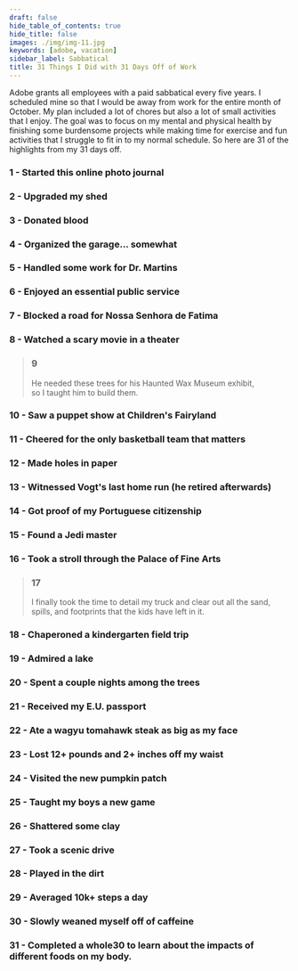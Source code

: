 ```yaml
---
draft: false
hide_table_of_contents: true
hide_title: false
images: ./img/img-11.jpg
keywords: [adobe, vacation]
sidebar_label: Sabbatical
title: 31 Things I Did with 31 Days Off of Work
---
```



Adobe grants all employees with a paid sabbatical every five years. I scheduled mine so that I would be away from work for the entire month of October.
My plan included a lot of chores but also a lot of small activities that I enjoy. The goal was to focus on my mental and physical health by finishing some burdensome projects
while making time for exercise and fun activities that I struggle to fit in to my normal schedule. So here are 31 of the highlights from my 31 days off.

### 1 - Started this online photo journal
<GalleryImage alt="Shed workbench" src={IMGS[1]} variant={IMG_ENUMS.VARIANTS.FULL}>
  <GalleryCaption
    position={`${CAP_ENUMS.POSITIONS.BOTTOM} ${CAP_ENUMS.POSITIONS.CENTER}`}
    variant={CAP_ENUMS.VARIANTS.SNAP}>
      <h3>2 - Upgraded my shed</h3>
  </GalleryCaption>
</GalleryImage>
<GalleryImage alt="Donating blood" src={IMGS[3]} variant={IMG_ENUMS.VARIANTS.FILL}>
  <GalleryCaption
    position={`${CAP_ENUMS.POSITIONS.BOTTOM} ${CAP_ENUMS.POSITIONS.CENTER}`}
    variant={CAP_ENUMS.VARIANTS.SNAP}>
      <h3>3 - Donated blood</h3>
  </GalleryCaption>
</GalleryImage>
<GalleryImage alt="Organized garage" src={IMGS[2]} variant={IMG_ENUMS.VARIANTS.FILL}>
  <GalleryCaption
    position={`${CAP_ENUMS.POSITIONS.BOTTOM} ${CAP_ENUMS.POSITIONS.CENTER}`}
    variant={CAP_ENUMS.VARIANTS.SNAP}>
      <h3>4 - Organized the garage... somewhat</h3>
  </GalleryCaption>
</GalleryImage>
<GalleryImage alt="Boss mug" src={IMGS[4]} variant={IMG_ENUMS.VARIANTS.FULL}>
  <GalleryCaption
    position={`${CAP_ENUMS.POSITIONS.BOTTOM} ${CAP_ENUMS.POSITIONS.CENTER}`}
    variant={CAP_ENUMS.VARIANTS.SNAP}>
      <h3>5 - Handled some work for Dr. Martins</h3>
  </GalleryCaption>
</GalleryImage>
<GalleryImage alt="Reading at the library" src={IMGS[6]} variant={IMG_ENUMS.VARIANTS.WINDOW}>
  <GalleryCaption
    position={`${CAP_ENUMS.POSITIONS.BOTTOM} ${CAP_ENUMS.POSITIONS.CENTER}`}
    variant={CAP_ENUMS.VARIANTS.SNAP}>
      <h3>6 - Enjoyed an essential public service</h3>
  </GalleryCaption>
</GalleryImage>
<GalleryImage alt="Playing trumpet in a procession" src={IMGS[7]} variant={IMG_ENUMS.VARIANTS.SCROLL}>
  <GalleryCaption
    position={`${CAP_ENUMS.POSITIONS.BOTTOM} ${CAP_ENUMS.POSITIONS.CENTER}`}
    variant={CAP_ENUMS.VARIANTS.SNAP}>
      <h3>7 - Blocked a road for Nossa Senhora de Fatima</h3>
  </GalleryCaption>
</GalleryImage>
<GalleryImage alt="Halloween Ends ticket stub" src={IMGS[12]} variant={IMG_ENUMS.VARIANTS.FILL}>
  <GalleryCaption
    position={`${CAP_ENUMS.POSITIONS.BOTTOM} ${CAP_ENUMS.POSITIONS.CENTER}`}
    variant={CAP_ENUMS.VARIANTS.SNAP}>
      <h3>8 - Watched a scary movie in a theater</h3>
  </GalleryCaption>
</GalleryImage>
<SideImage alt="Plywood trees" src={IMGS[8]}>
  <div className="center">
    <GalleryImage alt="Cutting plywood" src={IMGS[9]} />
    <div className="center animated-border-quote">
      <blockquote>
        <h3>9</h3>
        <p>He needed these trees for his Haunted Wax Museum exhibit,<br />so I taught him to build them.</p>
      </blockquote>
    </div>
  </div>
</SideImage>
<GalleryImage alt="Puppet show at Children's Fairyland" src={IMGS[10]} variant={IMG_ENUMS.VARIANTS.FILL}>
  <GalleryCaption
    position={`${CAP_ENUMS.POSITIONS.BOTTOM} ${CAP_ENUMS.POSITIONS.CENTER}`}
    variant={CAP_ENUMS.VARIANTS.SNAP}>
      <h3>10 - Saw a puppet show at Children's Fairyland</h3>
  </GalleryCaption>
</GalleryImage>
<GalleryImage alt="Signs cheering for basketball" src={IMGS[13]} variant={IMG_ENUMS.VARIANTS.FILL}>
  <GalleryCaption
    position={`${CAP_ENUMS.POSITIONS.BOTTOM} ${CAP_ENUMS.POSITIONS.CENTER}`}
    variant={CAP_ENUMS.VARIANTS.SNAP}>
      <h3>11 - Cheered for the only basketball team that matters</h3>
  </GalleryCaption>
</GalleryImage>
<GalleryImage alt="Target with holes" src={IMGS[14]} variant={IMG_ENUMS.VARIANTS.WINDOW}>
  <GalleryCaption
    position={`${CAP_ENUMS.POSITIONS.BOTTOM} ${CAP_ENUMS.POSITIONS.CENTER}`}
    variant={CAP_ENUMS.VARIANTS.SNAP}>
      <h3>12 - Made holes in paper</h3>
  </GalleryCaption>
</GalleryImage>
<GalleryImage alt="Stephen Vogt's last home run" src={VIDS[4]} variant={IMG_ENUMS.VARIANTS.FULL}>
  <GalleryCaption
    position={`${CAP_ENUMS.POSITIONS.BOTTOM} ${CAP_ENUMS.POSITIONS.CENTER}`}
    variant={CAP_ENUMS.VARIANTS.SNAP}>
      <h3>13 - Witnessed Vogt's last home run (he retired afterwards)</h3>
  </GalleryCaption>
</GalleryImage>
<GalleryImage alt="Portuguese Cartao de Cidedao" src={IMGS[16]} variant={IMG_ENUMS.VARIANTS.FILL}>
  <GalleryCaption
    position={`${CAP_ENUMS.POSITIONS.BOTTOM} ${CAP_ENUMS.POSITIONS.CENTER}`}
    variant={CAP_ENUMS.VARIANTS.SNAP}>
      <h3>14 - Got proof of my Portuguese citizenship</h3>
  </GalleryCaption>
</GalleryImage>
<GalleryImage alt="Yoda fountain" src={IMGS[17]} variant={IMG_ENUMS.VARIANTS.FULL}>
  <GalleryCaption
    position={`${CAP_ENUMS.POSITIONS.BOTTOM} ${CAP_ENUMS.POSITIONS.CENTER}`}
    variant={CAP_ENUMS.VARIANTS.SNAP}>
      <h3>15 - Found a Jedi master</h3>
  </GalleryCaption>
</GalleryImage>
<ScrollGallery>
  <ScrollImage alt="Palace of Arts dome" src={IMGS[19]} />
  <ScrollCaption><h3>16 - Took a stroll through the Palace of Fine Arts</h3></ScrollCaption>
  <ScrollImage alt="Palace of Arts pillars" src={IMGS[18]} />
  <ScrollImage alt="Palace of Arts entrance" src={IMGS[20]} />
  <ScrollImage alt="Palace of Arts with the Sun lowering" src={IMGS[21]} />
  <ScrollImage alt="Palace of Arts water feature" src={IMGS[22]} />
</ScrollGallery>
<SideImage alt="Silverado rear interior" variant="right" src={IMGS[38]}>
  <div className="center">
    <GalleryImage alt="Clean white Silverado truck" src={IMGS[37]} />
    <div className="center square-brackets-quote">
      <blockquote>
        <h3>17</h3>
        <p>I finally took the time to detail my truck and clear out all the sand, spills, and footprints that the kids have left in it.</p>
      </blockquote>
    </div>
  </div>
</SideImage>
<GalleryImage alt="Pumpkins & cornstalks" src={IMGS[24]} variant={IMG_ENUMS.VARIANTS.FILL}>
  <GalleryCaption
    position={`${CAP_ENUMS.POSITIONS.BOTTOM} ${CAP_ENUMS.POSITIONS.CENTER}`}
    variant={CAP_ENUMS.VARIANTS.SNAP}>
      <h3>18 - Chaperoned a kindergarten field trip</h3>
  </GalleryCaption>
</GalleryImage>
<GalleryImage alt="Lake Chabot between trees" src={IMGS[25]} variant={IMG_ENUMS.VARIANTS.FULL}>
  <GalleryCaption
    position={`${CAP_ENUMS.POSITIONS.BOTTOM} ${CAP_ENUMS.POSITIONS.CENTER}`}
    variant={CAP_ENUMS.VARIANTS.SNAP}>
      <h3>19 - Admired a lake</h3>
  </GalleryCaption>
</GalleryImage>
<GalleryImage alt="R-Vision Trail Sport travel trailer set between treesx" src={IMGS[26]} variant={IMG_ENUMS.VARIANTS.WINDOW}>
  <GalleryCaption
    position={`${CAP_ENUMS.POSITIONS.BOTTOM} ${CAP_ENUMS.POSITIONS.CENTER}`}
    variant={CAP_ENUMS.VARIANTS.SNAP}>
      <h3>20 - Spent a couple nights among the trees</h3>
  </GalleryCaption>
</GalleryImage>
<GalleryImage alt="Portuguese passport" src={IMGS[28]} variant={IMG_ENUMS.VARIANTS.FILL}>
  <GalleryCaption
    position={`${CAP_ENUMS.POSITIONS.BOTTOM} ${CAP_ENUMS.POSITIONS.CENTER}`}
    variant={CAP_ENUMS.VARIANTS.SNAP}>
      <h3>21 - Received my E.U. passport</h3>
  </GalleryCaption>
</GalleryImage>
<GalleryImage alt="Large wagyu tomahawk steak" src={IMGS[29]} variant={IMG_ENUMS.VARIANTS.FILL}>
  <GalleryCaption
    position={`${CAP_ENUMS.POSITIONS.BOTTOM} ${CAP_ENUMS.POSITIONS.CENTER}`}
    variant={CAP_ENUMS.VARIANTS.SNAP}>
      <h3>22 - Ate a wagyu tomahawk steak as big as my face</h3>
  </GalleryCaption>
</GalleryImage>
<GalleryImage alt="October body composition chart" src={IMGS[31]} variant={IMG_ENUMS.VARIANTS.FULL}>
  <GalleryCaption
    position={`${CAP_ENUMS.POSITIONS.BOTTOM} ${CAP_ENUMS.POSITIONS.CENTER}`}
    variant={CAP_ENUMS.VARIANTS.SNAP}>
      <h3>23 - Lost 12+ pounds and 2+ inches off my waist</h3>
  </GalleryCaption>
</GalleryImage>
<GalleryImage alt="Boys on inflatible slide" src={VIDS[1]} variant={IMG_ENUMS.VARIANTS.FULL}>
  <GalleryCaption
    position={`${CAP_ENUMS.POSITIONS.BOTTOM} ${CAP_ENUMS.POSITIONS.CENTER}`}
    variant={CAP_ENUMS.VARIANTS.SNAP}>
      <h3>24 - Visited the new pumpkin patch</h3>
  </GalleryCaption>
</GalleryImage>
<GalleryImage alt="Boys playing biliards" src={IMGS[30]} variant={IMG_ENUMS.VARIANTS.FULL}>
  <GalleryCaption
    position={`${CAP_ENUMS.POSITIONS.BOTTOM} ${CAP_ENUMS.POSITIONS.CENTER}`}
    variant={CAP_ENUMS.VARIANTS.SNAP}>
      <h3>25 - Taught my boys a new game</h3>
  </GalleryCaption>
</GalleryImage>
<GalleryImage alt="Trap shooting" src={VIDS[2]} variant={IMG_ENUMS.VARIANTS.FILL}>
  <GalleryCaption
    position={`${CAP_ENUMS.POSITIONS.BOTTOM} ${CAP_ENUMS.POSITIONS.CENTER}`}
    variant={CAP_ENUMS.VARIANTS.SNAP}>
      <h3>26 - Shattered some clay</h3>
  </GalleryCaption>
</GalleryImage>

### 27 - Took a scenic drive
<MasonryGallery>
  <GalleryImage alt="Driving through hills" src={IMGS[27]} />
  <GalleryImage alt="Driving through more hills" src={IMGS[34]} />
  <GalleryImage alt="Driving through hills with trees" src={IMGS[35]} />
  <GalleryImage alt="Driving in a canyon past painted rocks" src={VIDS[5]} />
</MasonryGallery>

### 28 - Played in the dirt
<SideImage alt="Truck on dirt trails" variant="right" src={VIDS[0]}>
  <GalleryImage alt="Dirt bike on dirt trails" src={VIDS[3]} variant={IMG_ENUMS.VARIANTS.FILL} />
</SideImage>
<GalleryImage alt="October steps chart" src={IMGS[32]} variant={IMG_ENUMS.VARIANTS.FILL}>
  <GalleryCaption
    position={`${CAP_ENUMS.POSITIONS.BOTTOM} ${CAP_ENUMS.POSITIONS.CENTER}`}
    variant={CAP_ENUMS.VARIANTS.SNAP}>
      <h3>29 - Averaged 10k+ steps a day</h3>
  </GalleryCaption>
</GalleryImage>
<GalleryImage alt="Empty coffee mug" src={IMGS[36]} variant={IMG_ENUMS.VARIANTS.FILL}>
  <GalleryCaption
    position={`${CAP_ENUMS.POSITIONS.BOTTOM} ${CAP_ENUMS.POSITIONS.CENTER}`}
    variant={CAP_ENUMS.VARIANTS.SNAP}>
      <h3>30 - Slowly weaned myself off of caffeine</h3>
  </GalleryCaption>
</GalleryImage>

### 31 - Completed a whole30 to learn about the impacts of different foods on my body.
